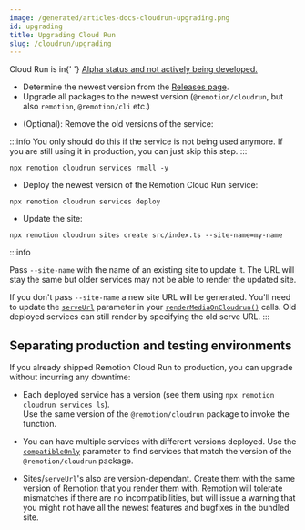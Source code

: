 ```yaml
---
image: /generated/articles-docs-cloudrun-upgrading.png
id: upgrading
title: Upgrading Cloud Run
slug: /cloudrun/upgrading
---
```


<ExperimentalBadge>
	<p>
		Cloud Run is in{' '}
		<a href="/docs/cloudrun/status">
			Alpha status and not actively being developed.
		</a>
	</p>
</ExperimentalBadge>


- Determine the newest version from the [Releases page](https://github.com/remotion-dev/remotion/releases).
- Upgrade all packages to the newest version (`@remotion/cloudrun`, but also `remotion`, `@remotion/cli` etc.)

<Prerelease onlySnippet packageName="@remotion/cloudrun" />

- (Optional): Remove the old versions of the service:

:::info
You only should do this if the service is not being used anymore. If you are still using it in production, you can just skip this step.
:::

```
npx remotion cloudrun services rmall -y
```

- Deploy the newest version of the Remotion Cloud Run service:

```
npx remotion cloudrun services deploy
```

- Update the site:

```
npx remotion cloudrun sites create src/index.ts --site-name=my-name
```

:::info

Pass `--site-name` with the name of an existing site to update it. The URL will stay the same but older services may not be able to render the updated site.

If you don't pass `--site-name` a new site URL will be generated. You'll need to update the [`serveUrl`](/docs/cloudrun/rendermediaoncloudrun#serveurl) parameter in your [`renderMediaOnCloudrun()`](/docs/cloudrun/rendermediaoncloudrun) calls. Old deployed services can still render by specifying the old serve URL.
:::

## Separating production and testing environments

If you already shipped Remotion Cloud Run to production, you can upgrade without incurring any downtime:

- Each deployed service has a version (see them using `npx remotion cloudrun services ls`).  
  Use the same version of the `@remotion/cloudrun` package to invoke the function.

- You can have multiple services with different versions deployed. Use the [`compatibleOnly`](/docs/cloudrun/getservices#compatibleonly) parameter to find services that match the version of the `@remotion/cloudrun` package.

- Sites/`serveUrl`'s also are version-dependant. Create them with the same version of Remotion that you render them with. Remotion will tolerate mismatches if there are no incompatibilities, but will issue a warning that you might not have all the newest features and bugfixes in the bundled site.
